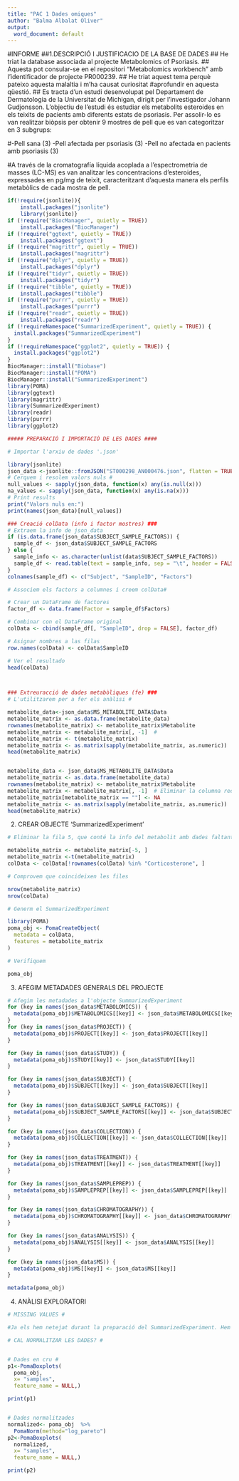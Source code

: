 ```yaml
---
title: "PAC 1 Dades omiques"
author: "Balma Albalat Oliver"
output:
  word_document: default
---
```


#INFORME
##1.DESCRIPCIÓ I JUSTIFICACIO DE LA BASE DE DADES
## He triat la database associada al projecte Metabolomics of Psoriasis.
## Aquesta pot consular-se en el repositori "Metabolomics workbench" amb l'identificador de projecte PR000239.
## He triat aquest tema perquè pateixo aquesta malaltia i m'ha causat curiositat #aprofundir en aquesta qüestió.
## Es tracta d'un estudi desenvolupat pel Departament de Dermatologia de la Universitat de Michigan, dirigit per l'investigador Johann Gudjonsson. L'objectiu de l'estudi és estudiar els metabolits esteroides en els teixits de pacients amb diferents estats de psoriasis. Per assolir-lo es van realitzar biòpsis per obtenir 9 mostres de pell que es van categoritzar en 3 subgrups:

#-Pell sana (3) -Pell afectada per psoriasis (3) -Pell no afectada en pacients amb psoriasis (3)

#A través de la cromatografía líquida acoplada a l'espectrometria de masses (LC-MS) es van analitzar les concentracions d'esteroides, expressades en pg/mg de teixit, caracteritzant d'aquesta manera els perfils metabòlics de cada mostra de pell.

```r
if(!require(jsonlite)){
    install.packages("jsonlite")
    library(jsonlite)}
if (!require("BiocManager", quietly = TRUE))
    install.packages("BiocManager")
if (!require("ggtext", quietly = TRUE))
    install.packages("ggtext")
if (!require("magrittr", quietly = TRUE))
    install.packages("magrittr")
if (!require("dplyr", quietly = TRUE))
    install.packages("dplyr")
if (!require("tidyr", quietly = TRUE))
    install.packages("tidyr")
if (!require("tibble", quietly = TRUE))
    install.packages("tibble")
if (!require("purrr", quietly = TRUE))
    install.packages("purrr")
if (!require("readr", quietly = TRUE))
    install.packages("readr")
if (!requireNamespace("SummarizedExperiment", quietly = TRUE)) {
  install.packages("SummarizedExperiment")
}
if (!requireNamespace("ggplot2", quietly = TRUE)) {
  install.packages("ggplot2")
}
BiocManager::install("Biobase")
BiocManager::install("POMA")
BiocManager::install("SummarizedExperiment")
library(POMA)
library(ggtext)
library(magrittr)
library(SummarizedExperiment)
library(readr)
library(purrr)
library(ggplot2)
```

```r

##### PREPARACIÓ I IMPORTACIÓ DE LES DADES ####

# Importar l'arxiu de dades '.json'

library(jsonlite)
json_data <-jsonlite::fromJSON("ST000298_AN000476.json", flatten = TRUE)
# Cerquem i resolem valors nuls #
null_values <- sapply(json_data, function(x) any(is.null(x)))
na_values <- sapply(json_data, function(x) any(is.na(x)))
# Print results
print("Valors nuls en:")
print(names(json_data)[null_values])

### Creació colData (info i factor mostres) ###
# Extraem la info de json_data
if (is.data.frame(json_data$SUBJECT_SAMPLE_FACTORS)) {
  sample_df <- json_data$SUBJECT_SAMPLE_FACTORS
} else {
  sample_info <- as.character(unlist(data$SUBJECT_SAMPLE_FACTORS))
  sample_df <- read.table(text = sample_info, sep = "\t", header = FALSE, stringsAsFactors = FALSE)
}
colnames(sample_df) <- c("Subject", "SampleID", "Factors")

# Associem els factors a columnes i creem colData#

# Crear un DataFrame de factores
factor_df <- data.frame(Factor = sample_df$Factors)

# Combinar con el DataFrame original
colData <- cbind(sample_df[, "SampleID", drop = FALSE], factor_df)

# Asignar nombres a las filas
row.names(colData) <- colData$SampleID

# Ver el resultado
head(colData)



### Extreuracció de dades metabòliques (fe) ###
# L'utilitzarem per a fer els anàlisi #

metabolite_data<-json_data$MS_METABOLITE_DATA$Data
metabolite_matrix <- as.data.frame(metabolite_data)
rownames(metabolite_matrix) <- metabolite_matrix$Metabolite
metabolite_matrix <- metabolite_matrix[, -1]  # 
metabolite_matrix <- t(metabolite_matrix)
metabolite_matrix <- as.matrix(sapply(metabolite_matrix, as.numeric))
head(metabolite_matrix)


metabolite_data <- json_data$MS_METABOLITE_DATA$Data
metabolite_matrix <- as.data.frame(metabolite_data)
rownames(metabolite_matrix) <- metabolite_matrix$Metabolite
metabolite_matrix <- metabolite_matrix[, -1]  # Eliminar la columna redundant
metabolite_matrix[metabolite_matrix == ""] <- NA
metabolite_matrix <- as.matrix(sapply(metabolite_matrix, as.numeric))
head(metabolite_matrix)
```

2.  CREAR OBJECTE 'SummarizedExperiment'
```r


# Eliminar la fila 5, que conté la info del metabolit amb dades faltants

metabolite_matrix <- metabolite_matrix[-5, ]
metabolite_matrix <-t(metabolite_matrix)
colData <- colData[!rownames(colData) %in% "Corticosterone", ]

# Comprovem que coincideixen les files

nrow(metabolite_matrix)
nrow(colData)

# Generm el SummarizedExperiment 

library(POMA)
poma_obj <- PomaCreateObject(
  metadata = colData,   
  features = metabolite_matrix 
)

# Verifiquem

poma_obj

```

3. AFEGIM METADADES GENERALS DEL PROJECTE

```r
# Afegim les metadades a l'objecte SummarizedExperiment
for (key in names(json_data$METABOLOMICS)) {
  metadata(poma_obj)$METABOLOMICS[[key]] <- json_data$METABOLOMICS[[key]]
}
for (key in names(json_data$PROJECT)) {
  metadata(poma_obj)$PROJECT[[key]] <- json_data$PROJECT[[key]]
}

for (key in names(json_data$STUDY)) {
  metadata(poma_obj)$STUDY[[key]] <- json_data$STUDY[[key]]
}

for (key in names(json_data$SUBJECT)) {
  metadata(poma_obj)$SUBJECT[[key]] <- json_data$SUBJECT[[key]]
}

for (key in names(json_data$SUBJECT_SAMPLE_FACTORS)) {
  metadata(poma_obj)$SUBJECT_SAMPLE_FACTORS[[key]] <- json_data$SUBJECT_SAMPLE_FACTORS[[key]]
}

for (key in names(json_data$COLLECTION)) {
  metadata(poma_obj)$COLLECTION[[key]] <- json_data$COLLECTION[[key]]
}

for (key in names(json_data$TREATMENT)) {
  metadata(poma_obj)$TREATMENT[[key]] <- json_data$TREATMENT[[key]]
}

for (key in names(json_data$SAMPLEPREP)) {
  metadata(poma_obj)$SAMPLEPREP[[key]] <- json_data$SAMPLEPREP[[key]]
}

for (key in names(json_data$CHROMATOGRAPHY)) {
  metadata(poma_obj)$CHROMATOGRAPHY[[key]] <- json_data$CHROMATOGRAPHY[[key]]
}

for (key in names(json_data$ANALYSIS)) {
  metadata(poma_obj)$ANALYSIS[[key]] <- json_data$ANALYSIS[[key]]
}

for (key in names(json_data$MS)) {
  metadata(poma_obj)$MS[[key]] <- json_data$MS[[key]]
}

metadata(poma_obj)

```

4. ANÀLISI EXPLORATORI
```r

# MISSING VALUES #

#Ja els hem netejat durant la preparació del SummarizedExperiment. Hem eliminat el metabolit 'Corticosterone' que no presentava dades per a totes les mostres.

# CAL NORMALITZAR LES DADES? #


# Dades en cru #
p1<-PomaBoxplots(
  poma_obj, 
  x= "samples",
  feature_name = NULL,)

print(p1)


# Dades normalitzades
normalized<- poma_obj  %>% 
  PomaNorm(method="log_pareto")
p2<-PomaBoxplots(
  normalized,
  x= "samples",
  feature_name = NULL,)

print(p2)

```
